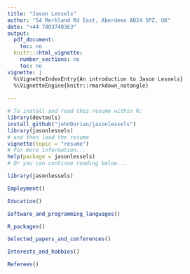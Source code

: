 ```yaml
---
title: "Jason Lessels"
author: "54 Merkland Rd East, Aberdeen AB24 5PZ, UK"
date: "+44 7803740363"
output:
  pdf_document:
    toc: no
  knitr:::html_vignette:
    number_sections: no
    toc: no
vignette: |
  %\VignetteIndexEntry{An introduction to Jason Lessels}
  %\VignetteEngine{knitr::rmarkdown_notangle}
  
---
```



```r
# To install and read this resume within R:
library(devtools)
install_github("johnDorian/jasonlessels")
library(jasonlessels)
# and then load the resume
vignette(topic = "resume")
# For more information...
help(package = jasonlessels)
# Or you can continue reading below...
```

```r
library(jasonlessels)

```



```r
Employment()

```



```r
Education()
```



```r
Software_and_programming_languages()
```


```r
R_packages()
```


```r
Selected_papers_and_conferences()
```


```r
Interests_and_hobbies()
```


```r
Referees()
```
